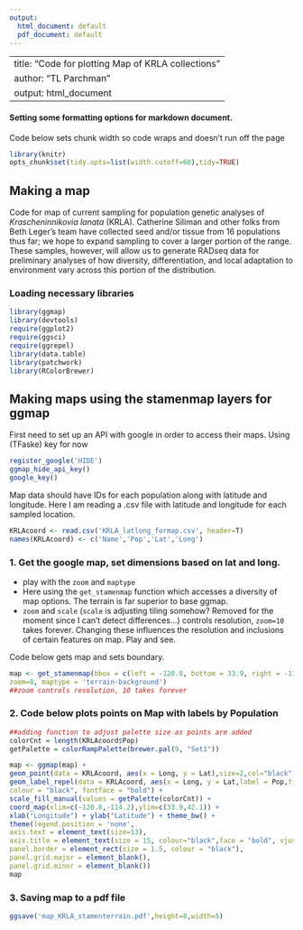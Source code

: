 ```yaml
---
output:
  html_document: default
  pdf_document: default
---
```


---
title: "Code for plotting Map of KRLA collections"
author: "TL Parchman"
output: html_document
---

#### Setting some formatting options for markdown document.
Code below sets chunk width so code wraps and doesn't run off the page
```r
library(knitr)
opts_chunk$set(tidy.opts=list(width.cutoff=60),tidy=TRUE)

```


## Making a map

Code for map of current sampling for population genetic analyses of *Krascheninnikovia lanata* (KRLA). Catherine Siliman and other folks from Beth Leger's team have collected seed and/or tissue from 16 populations thus far; we hope to expand sampling to cover a larger portion of the range. These samples, however, will allow us to generate RADseq data for preliminary analyses of how diversity, differentiation, and local adaptation to environment vary across this portion of the distribution.


### Loading necessary libraries
```r
library(ggmap)
library(devtools)
require(ggplot2)
require(ggsci)
require(ggrepel)
library(data.table)
library(patchwork)
library(RColorBrewer)
```

## Making maps using the stamenmap layers for ggmap

First need to set up an API with google in order to access their maps. Using (TFaske) key for now

```r
register_google('HIDE')
ggmap_hide_api_key()
google_key()
```

Map data should have IDs for each population along with latitude and longitude. Here I am reading a .csv file with latitude and longitude for each sampled location.

```r
KRLAcoord <- read.csv('KRLA_latlong_formap.csv', header=T)
names(KRLAcoord) <- c('Name','Pop','Lat','Long')

```
### 1. Get the google map, set dimensions based on lat and long. 
- play with the `zoom` and `maptype`
- Here using the `get_stamenmap` function which accesses a diversity of map options. The terrain is far superior to base ggmap.
- `zoom` and `scale` (`scale` is adjusting tiling somehow? Removed for the moment since I can't detect differences...) controls resolution, `zoom=10` takes forever. Changing these influences the resolution and inclusions of certain features on map. Play and see.

Code below gets map and sets boundary.

```r

map <- get_stamenmap(bbox = c(left = -120.8, bottom = 33.9, right = -114.2, top = 42.1),
zoom=8, maptype = 'terrain-background')
##zoom controls resolution, 10 takes forever
```
### 2. Code below plots points on Map with labels by Population 
```r

##adding function to adjust palette size as points are added
colorCnt = length(KRLAcoord$Pop)
getPalette = colorRampPalette(brewer.pal(9, "Set1"))

map <- ggmap(map) +
geom_point(data = KRLAcoord, aes(x = Long, y = Lat),size=2,col="black",fill='white',pch=21) +
geom_label_repel(data = KRLAcoord, aes(x = Long, y = Lat,label = Pop,fill=Pop),
colour = "black", fontface = "bold") +
scale_fill_manual(values = getPalette(colorCnt)) +
coord_map(xlim=c(-120.8,-114.2),ylim=c(33.9,42.1)) +
xlab("Longitude") + ylab("Latitude") + theme_bw() +
theme(legend.position = 'none',
axis.text = element_text(size=13),
axis.title = element_text(size = 15, colour="black",face = "bold", vjust = 1),
panel.border = element_rect(size = 1.5, colour = "black"),
panel.grid.major = element_blank(),
panel.grid.minor = element_blank())
map

```


### 3. Saving map to a pdf file
```r
ggsave('map_KRLA_stamenterrain.pdf',height=8,width=5)
```